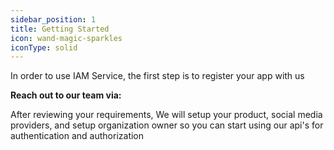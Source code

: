 ```yaml
---
sidebar_position: 1
title: Getting Started
icon: wand-magic-sparkles
iconType: solid
---
```


<AppNameTip />

In order to use IAM Service, the first step is to register your app with us

**Reach out to our team via:**

<TeamChannels />

<Note>
After reviewing your requirements, We will setup your product, social media providers, and setup organization owner so you can start using our api's for authentication and authorization
</Note>



